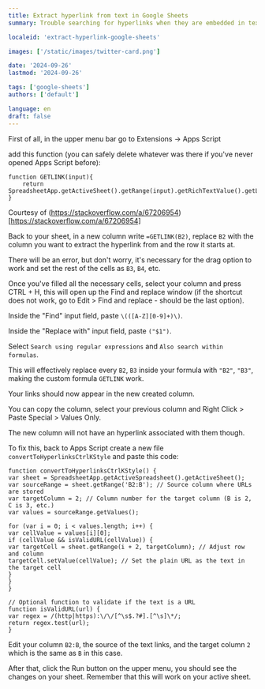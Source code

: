 ```yaml
---
title: Extract hyperlink from text in Google Sheets
summary: Trouble searching for hyperlinks when they are embedded in text? Me too.

localeid: 'extract-hyperlink-google-sheets'

images: ['/static/images/twitter-card.png']

date: '2024-09-26'
lastmod: '2024-09-26'

tags: ['google-sheets']
authors: ['default']

language: en
draft: false
---
```


First of all, in the upper menu bar go to Extensions -> Apps Script

add this function (you can safely delete whatever was there if you've never opened Apps Script before):

```
function GETLINK(input){
	return SpreadsheetApp.getActiveSheet().getRange(input).getRichTextValue().getLinkUrl();
}
```

Courtesy of (https://stackoverflow.com/a/67206954)[https://stackoverflow.com/a/67206954]

Back to your sheet, in a new column write `=GETLINK(B2)`, replace `B2` with the column you want to extract the hyperlink from and the row it starts at.

There will be an error, but don't worry, it's necessary for the drag option to work and set the rest of the cells as `B3`, `B4`, etc.

Once you've filled all the necessary cells, select your column and press CTRL + H, this will open up the Find and replace window (if the shortcut does not work, go to Edit > Find and replace - should be the last option).

Inside the "Find" input field, paste `\(([A-Z][0-9]+)\)`.

Inside the "Replace with" input field, paste `("$1")`.

Select `Search using regular expressions` and `Also search within formulas`.

This will effectively replace every `B2`, `B3` inside your formula with `"B2"`, `"B3"`, making the custom formula `GETLINK` work.

Your links should now appear in the new created column.

You can copy the column, select your previous column and Right Click > Paste Special > Values Only.

The new column will not have an hyperlink associated with them though.

To fix this, back to Apps Script create a new file `convertToHyperlinksCtrlKStyle` and paste this code:

```
function convertToHyperlinksCtrlKStyle() {
var sheet = SpreadsheetApp.getActiveSpreadsheet().getActiveSheet();
var sourceRange = sheet.getRange('B2:B'); // Source column where URLs are stored
var targetColumn = 2; // Column number for the target column (B is 2, C is 3, etc.)
var values = sourceRange.getValues();

for (var i = 0; i < values.length; i++) {
var cellValue = values[i][0];
if (cellValue && isValidURL(cellValue)) {
var targetCell = sheet.getRange(i + 2, targetColumn); // Adjust row and column
targetCell.setValue(cellValue); // Set the plain URL as the text in the target cell
}
}
}

// Optional function to validate if the text is a URL
function isValidURL(url) {
var regex = /(http|https):\/\/[^\s$.?#].[^\s]\*/;
return regex.test(url);
}
```

Edit your column `B2:B`, the source of the text links, and the target column `2` which is the same as `B` in this case.

After that, click the Run button on the upper menu, you should see the changes on your sheet. Remember that this will work on your active sheet.
